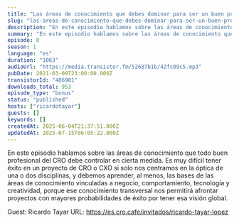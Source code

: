 ```yaml
---
title: "Las áreas de conocimiento que debes dominar para ser un buen profesional del CRO, con Ricardo Tayar"
slug: "las-areas-de-conocimiento-que-debes-dominar-para-ser-un-buen-profesional-del-cro-con-ricardo-tayar"
description: "En este episodio hablamos sobre las áreas de conocimiento que todo buen profesional del CRO debe controlar en cierta medida. Es muy difícil tener éxito en un proyecto de CRO o CXO si solo nos centramos en la óptica de una o dos disciplinas, y debemos aprender, al menos, las bases de las áreas de conocimiento vinculadas a negocio, comportamiento, tecnología y creatividad, porque ese conocimiento transversal nos permitirá afrontar proyectos con mayores probabilidades de éxito por tener esa visión global.\n\nGuest: Ricardo Tayar\nURL: https://es.cro.cafe/invitados/ricardo-tayar-lopez"
summary: "En este episodio hablamos sobre las áreas de conocimiento que todo buen profesional del CRO debe controlar en cierta medida. Es muy difícil tener éxito en un proyecto de CRO o CXO si solo nos centramos en la óptica de una o dos disciplinas, y debemos aprender, al menos, las bases de las áreas de conocimiento vinculadas a negocio, comportamiento, tecnología y creatividad, porque ese conocimiento transversal nos permitirá afrontar proyectos con mayores probabilidades de éxito por tener esa visión global."
episode: 0
season: 1
language: "es"
duration: "1063"
audioUrl: "https://media.transistor.fm/52687b1b/42fc09c5.mp3"
pubDate: 2021-03-09T23:00:00.000Z
transistorId: "486981"
downloads_total: 953
episode_type: "bonus"
status: "published"
hosts: ["ricardotayar"]
guests: []
keywords: []
createdAt: 2025-06-04T21:37:51.000Z
updatedAt: 2025-07-15T06:05:22.000Z
---
```


En este episodio hablamos sobre las áreas de conocimiento que todo buen profesional del CRO debe controlar en cierta medida. Es muy difícil tener éxito en un proyecto de CRO o CXO si solo nos centramos en la óptica de una o dos disciplinas, y debemos aprender, al menos, las bases de las áreas de conocimiento vinculadas a negocio, comportamiento, tecnología y creatividad, porque ese conocimiento transversal nos permitirá afrontar proyectos con mayores probabilidades de éxito por tener esa visión global.

Guest: Ricardo Tayar
URL: https://es.cro.cafe/invitados/ricardo-tayar-lopez
